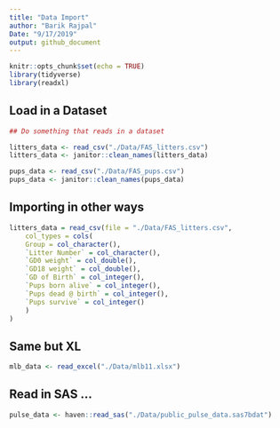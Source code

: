 ```yaml
---
title: "Data Import"
author: "Barik Rajpal"
Date: "9/17/2019"
output: github_document
---
```


```r
knitr::opts_chunk$set(echo = TRUE)
library(tidyverse)
library(readxl)
```

## Load in a Dataset


```r
## Do something that reads in a dataset

litters_data <- read_csv("./Data/FAS_litters.csv")
litters_data <- janitor::clean_names(litters_data)

pups_data <- read_csv("./Data/FAS_pups.csv")
pups_data <- janitor::clean_names(pups_data)

```

## Importing in other ways



```r
litters_data = read_csv(file = "./Data/FAS_litters.csv",
    col_types = cols(
    Group = col_character(),
    `Litter Number` = col_character(),
    `GD0 weight` = col_double(),
    `GD18 weight` = col_double(),
    `GD of Birth` = col_integer(),
    `Pups born alive` = col_integer(),
    `Pups dead @ birth` = col_integer(),
    `Pups survive` = col_integer()
    )
)
```

## Same but XL

```r

mlb_data <- read_excel("./Data/mlb11.xlsx")

```


## Read in SAS ...

```r

pulse_data <- haven::read_sas("./Data/public_pulse_data.sas7bdat")

```

